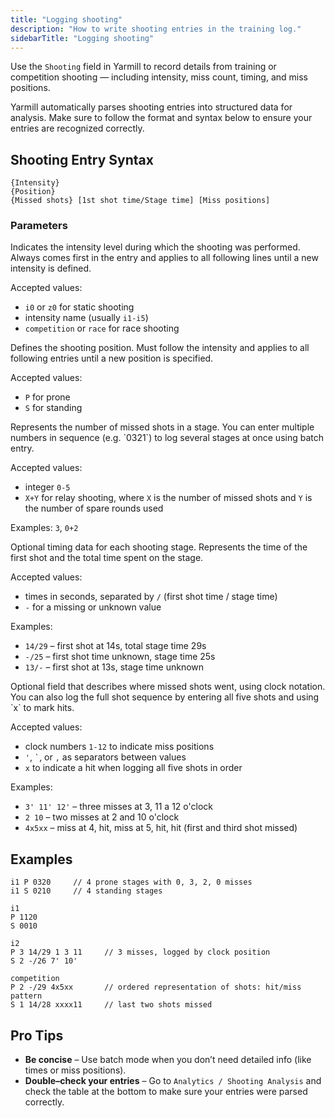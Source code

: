 ```yaml
---
title: "Logging shooting"
description: "How to write shooting entries in the training log."
sidebarTitle: "Logging shooting"
---
```


Use the `Shooting` field in Yarmill to record details from training or competition shooting — including intensity, miss count, timing, and miss positions.


<Note>
Yarmill automatically parses shooting entries into structured data for analysis. Make sure to follow the format and syntax below to ensure your entries are recognized correctly.
</Note>

## Shooting Entry Syntax

```text
{Intensity} 
{Position} 
{Missed shots} [1st shot time/Stage time] [Miss positions]
```

### Parameters

<ParamField path="Intensity" required>
  Indicates the intensity level during which the shooting was performed.
  Always comes first in the entry and applies to all following lines until a new intensity is defined.

  Accepted values:
  - `i0` or `z0` for static shooting
  - intensity name (usually `i1-i5`)
  - `competition` or `race` for race shooting
</ParamField>

<ParamField path="Position" required>
  Defines the shooting position.
  Must follow the intensity and applies to all following entries until a new position is specified.
  
  Accepted values:
  - `P` for prone
  - `S` for standing
</ParamField>

<ParamField path="Missed shots" required>
  Represents the number of missed shots in a stage.
  You can enter multiple numbers in sequence (e.g. `0321`) to log several stages at once using batch entry.
  
  Accepted values:
  - integer `0-5`
  - `X+Y` for relay shooting, where `X` is the number of missed shots and `Y` is the number of spare rounds used

  Examples: `3`, `0+2`
</ParamField>

<ParamField path="First shot time & Stage time">
  Optional timing data for each shooting stage.
  Represents the time of the first shot and the total time spent on the stage.
  
  Accepted values:
  - times in seconds, separated by `/` (first shot time / stage time)
  - `-` for a missing or unknown value
  
  Examples: 
  - `14/29` – first shot at 14s, total stage time 29s
  - `-/25` – first shot time unknown, stage time 25s
  - `13/-` – first shot at 13s, stage time unknown
</ParamField>

<ParamField path="Miss positions and order">  
  Optional field that describes where missed shots went, using clock notation.
  You can also log the full shot sequence by entering all five shots and using `x` to mark hits.

  Accepted values:
  - clock numbers `1-12` to indicate miss positions
  - `'`, `` ` ``, or `,` as separators between values
  - `x` to indicate a hit when logging all five shots in order
  
  Examples:
  - `3' 11' 12'` – three misses at 3, 11 a 12 o'clock
  - `2 10` – two misses at 2 and 10 o'clock 
  - `4x5xx` – miss at 4, hit, miss at 5, hit, hit (first and third shot missed)
</ParamField>


## Examples

```text title="Batch entry (no details)"
i1 P 0320     // 4 prone stages with 0, 3, 2, 0 misses
i1 S 0210     // 4 standing stages
```

```text
i1
P 1120
S 0010
```

```text Detailed entry with miss positions
i2
P 3 14/29 1 3 11     // 3 misses, logged by clock position
S 2 -/26 7' 10'
```

```text
competition
P 2 -/29 4x5xx       // ordered representation of shots: hit/miss pattern
S 1 14/28 xxxx11     // last two shots missed
```


## Pro Tips

- **Be concise** – Use batch mode when you don’t need detailed info (like times or miss positions).
- **Double–check your entries** – Go to `Analytics / Shooting Analysis` and check the table at the bottom to make sure your entries were parsed correctly.
